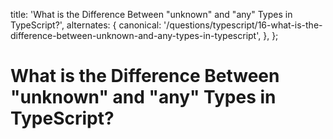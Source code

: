 
  title: 'What is the Difference Between "unknown" and "any" Types in TypeScript?',
  alternates: {
    canonical:
      '/questions/typescript/16-what-is-the-difference-between-unknown-and-any-types-in-typescript',
  },
};

# What is the Difference Between "unknown" and "any" Types in TypeScript?

<GithubEdit link='/questions/typescript/16-what-is-the-difference-between-unknown-and-any-types-in-typescript/page.mdx' />

